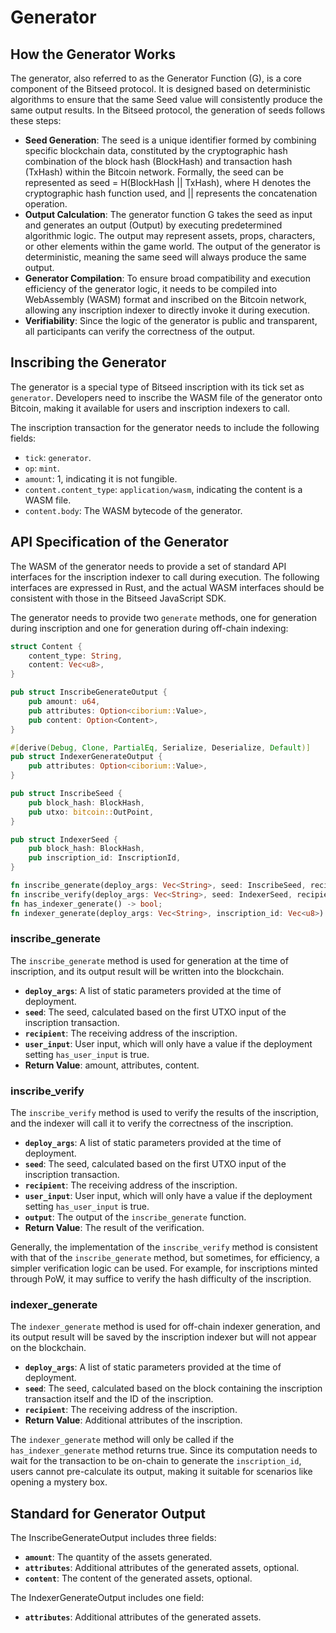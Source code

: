 # Generator

## How the Generator Works

The generator, also referred to as the Generator Function (G), is a core component of the Bitseed protocol. It is designed based on deterministic algorithms to ensure that the same Seed value will consistently produce the same output results. In the Bitseed protocol, the generation of seeds follows these steps:

- **Seed Generation**: The seed is a unique identifier formed by combining specific blockchain data, constituted by the cryptographic hash combination of the block hash (BlockHash) and transaction hash (TxHash) within the Bitcoin network. Formally, the seed can be represented as seed = H(BlockHash || TxHash), where H denotes the cryptographic hash function used, and || represents the concatenation operation.
- **Output Calculation**: The generator function G takes the seed as input and generates an output (Output) by executing predetermined algorithmic logic. The output may represent assets, props, characters, or other elements within the game world. The output of the generator is deterministic, meaning the same seed will always produce the same output.
- **Generator Compilation**: To ensure broad compatibility and execution efficiency of the generator logic, it needs to be compiled into WebAssembly (WASM) format and inscribed on the Bitcoin network, allowing any inscription indexer to directly invoke it during execution.
- **Verifiability**: Since the logic of the generator is public and transparent, all participants can verify the correctness of the output.

## Inscribing the Generator

The generator is a special type of Bitseed inscription with its tick set as `generator`. Developers need to inscribe the WASM file of the generator onto Bitcoin, making it available for users and inscription indexers to call.

The inscription transaction for the generator needs to include the following fields:

- `tick`: `generator`.
- `op`: `mint`.
- `amount`: 1, indicating it is not fungible.
- `content.content_type`: `application/wasm`, indicating the content is a WASM file.
- `content.body`: The WASM bytecode of the generator.

## API Specification of the Generator

The WASM of the generator needs to provide a set of standard API interfaces for the inscription indexer to call during execution. The following interfaces are expressed in Rust, and the actual WASM interfaces should be consistent with those in the Bitseed JavaScript SDK.

The generator needs to provide two `generate` methods, one for generation during inscription and one for generation during off-chain indexing:


```rust
struct Content {
    content_type: String,
    content: Vec<u8>,
}

pub struct InscribeGenerateOutput {
    pub amount: u64,
    pub attributes: Option<ciborium::Value>,
    pub content: Option<Content>,
}

#[derive(Debug, Clone, PartialEq, Serialize, Deserialize, Default)]
pub struct IndexerGenerateOutput {
    pub attributes: Option<ciborium::Value>,
}

pub struct InscribeSeed {
    pub block_hash: BlockHash,
    pub utxo: bitcoin::OutPoint,
}

pub struct IndexerSeed {
    pub block_hash: BlockHash,
    pub inscription_id: InscriptionId,
}

fn inscribe_generate(deploy_args: Vec<String>, seed: InscribeSeed, recipient: Address, user_input: Option<String>) -> InscribeGenerateOutput;
fn inscribe_verify(deploy_args: Vec<String>, seed: IndexerSeed, recipient: Address, user_input: Option<String>, output: InscribeGenerateOutput) -> bool;
fn has_indexer_generate() -> bool;
fn indexer_generate(deploy_args: Vec<String>, inscription_id: Vec<u8>) -> IndexerGenerateOutput;
```

### inscribe_generate

The `inscribe_generate` method is used for generation at the time of inscription, and its output result will be written into the blockchain.

- **`deploy_args`**: A list of static parameters provided at the time of deployment.
- **`seed`**: The seed, calculated based on the first UTXO input of the inscription transaction.
- **`recipient`**: The receiving address of the inscription.
- **`user_input`**: User input, which will only have a value if the deployment setting `has_user_input` is true.
- **Return Value**: amount, attributes, content.

### inscribe_verify

The `inscribe_verify` method is used to verify the results of the inscription, and the indexer will call it to verify the correctness of the inscription.

- **`deploy_args`**: A list of static parameters provided at the time of deployment.
- **`seed`**: The seed, calculated based on the first UTXO input of the inscription transaction.
- **`recipient`**: The receiving address of the inscription.
- **`user_input`**: User input, which will only have a value if the deployment setting `has_user_input` is true.
- **`output`**: The output of the `inscribe_generate` function.
- **Return Value**: The result of the verification.

Generally, the implementation of the `inscribe_verify` method is consistent with that of the `inscribe_generate` method, but sometimes, for efficiency, a simpler verification logic can be used. For example, for inscriptions minted through PoW, it may suffice to verify the hash difficulty of the inscription.

### indexer_generate

The `indexer_generate` method is used for off-chain indexer generation, and its output result will be saved by the inscription indexer but will not appear on the blockchain.

- **`deploy_args`**: A list of static parameters provided at the time of deployment.
- **`seed`**: The seed, calculated based on the block containing the inscription transaction itself and the ID of the inscription.
- **`recipient`**: The receiving address of the inscription.
- **Return Value**: Additional attributes of the inscription.

The `indexer_generate` method will only be called if the `has_indexer_generate` method returns true. Since its computation needs to wait for the transaction to be on-chain to generate the `inscription_id`, users cannot pre-calculate its output, making it suitable for scenarios like opening a mystery box.

## Standard for Generator Output

The InscribeGenerateOutput includes three fields:

- **`amount`**: The quantity of the assets generated.
- **`attributes`**: Additional attributes of the generated assets, optional.
- **`content`**: The content of the generated assets, optional.

The IndexerGenerateOutput includes one field:

- **`attributes`**: Additional attributes of the generated assets.


